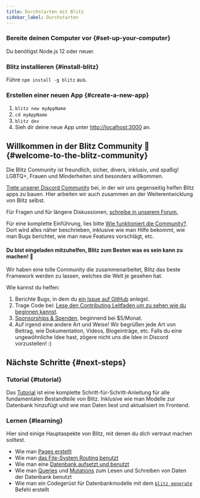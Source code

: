 ```yaml
---
title: Durchstarten mit Blitz
sidebar_label: Durchstarten
---
```


### Bereite deinen Computer vor {#set-up-your-computer}

Du benötigst Node.js 12 oder neuer.

### Blitz installieren {#install-blitz}

Führe `npm install -g blitz` aus.

### Erstellen einer neuen App {#create-a-new-app}

1. `blitz new myAppName`
2. `cd myAppName`
3. `blitz dev`
4. Sieh dir deine neue App unter [http://localhost:3000](http://localhost:3000) an.



## Willkommen in der Blitz Community 👋 {#welcome-to-the-blitz-community}

Die Blitz Community ist freundlich, sicher, divers, inklusiv, und spaßig! LGBTQ+, Frauen und Minderheiten sind besonders willkommen.

[Trete unserer Discord Community](https://discord.blitzjs.com) bei, in der wir uns gegenseitig helfen Blitz apps zu bauen. Hier arbeiten wir auch zusammen an der Weiterentwicklung von Blitz selbst.

Für Fragen und für längere Diskussionen, [schreibe in unserem Forum.](https://github.com/blitz-js/blitz/discussions)

Für eine komplette Einführung, lies bitte [Wie funktioniert die Community?](./how-the-community-operates). Dort wird alles näher beschrieben, inklusive wie man Hilfe bekommt, wie man Bugs berichtet, wie man neue Features vorschlägt, etc.

#### Du bist eingeladen mitzuhelfen, Blitz zum Besten was es sein kann zu machen! 🤝

Wir haben eine tolle Community die zusammenarbeitet, Blitz das beste Framework werden zu lassen, welches die Welt je gesehen hat.

Wie kannst du helfen:

1. Berichte Bugs, in dem du [ein Issue auf GitHub](https://github.com/blitz-js/blitz/issues/new/choose) anlegst.
1. Trage Code bei: [Lese den Contributing Leitfaden um zu sehen wie du beginnen kannst](./contributing).
1. [Sponsorships & Spenden](https://github.com/blitz-js/blitz#sponsors-and-donations), beginnend bei $5/Monat.
1. Auf irgend eine andere Art und Weise! Wir begrüßen jede Art von Beitrag, wie Dokumentation, Videos, Blogeinträge, etc. Falls du eine ungewöhnliche Idee hast, zögere nicht uns die Idee in Discord vorzustellen! :)

## Nächste Schritte {#next-steps}

### Tutorial {#tutorial}

Das [Tutorial](./tutorial) ist eine komplette Schritt-für-Schritt-Anleitung für alle fundamentalen Bestandteile von Blitz. Inklusive wie man Modelle zur Datenbank hinzufügt und wie man Daten liest und aktualisiert im Frontend.

### Lernen {#learning}

Hier sind einige Hauptaspekte von Blitz, mit denen du dich vertraut machen solltest.

- Wie man [Pages erstellt](./pages)
- Wie man [das File-System Routing benutzt](./routing)
- Wie man eine [Datenbank aufsetzt und benutzt](./database-overview)
- Wie man [Queries](./query-resolvers) und [Mutations](./mutation-resolvers) zum Lesen und Schreiben von Daten der Datenbank benutzt
- Wie man ein Codegerüst für Datenbankmodelle mit dem [`blitz generate`](./cli-generate) Befehl erstellt
